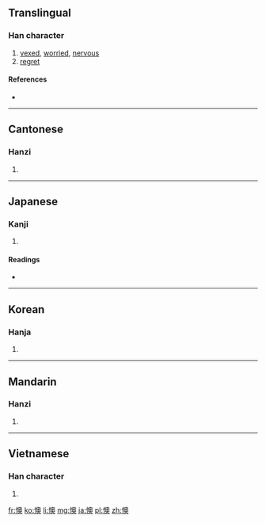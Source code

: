 ==Translingual==

===Han character===
{{Han char|rn=61|rad=心|as=13|sn=16|four=9703<sub>4</sub>|canj=心竹月大 (PHBK)}}

# [[vexed]], [[worried]], [[nervous]]
# [[regret]]

====References====
* {{Han ref|kx=0405.230|dkj=11332|dj=0746.040|hdz=42361.080|uh=61CA|ud=25034|bh=BED2|bd=48850}}

----

==Cantonese==

===Hanzi===
{{yue-hanzi|jyut=|y=ou3}}

# {{defn|Cantonese|sort=心13}}

----

==Japanese==

===Kanji===
{{ja-kanji|grade=|rs=心13}}

# {{defn|Japanese|sort=心13}}

====Readings====
* {{ja-readings|on=[[おう]] (ō)|kun=[[なやむ]] (nayamu)}}

----

==Korean==

===Hanja===
{{ko-hanja|hangeul=오|eumhun=|rv=o|mr=o|y=o}}

# {{defn|Korean|sort=心13}}

----

==Mandarin==

===Hanzi===
{{cmn-hanzi|pin=[[ào]] ([[ao4]]), [[yú]] ([[yu2]])|wg=ao<sup>4</sup>, yü<sup>2</sup>}}

# {{defn|Mandarin|sort=心13}}

----

==Vietnamese==

===Han character===
{{vi-hantu|[[áo]], [[ảo]], [[úc]]|rs=心13}}

# {{defn|Vietnamese|sort=心13}}

[[fr:懊]]
[[ko:懊]]
[[li:懊]]
[[mg:懊]]
[[ja:懊]]
[[pl:懊]]
[[zh:懊]]